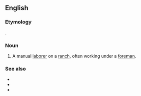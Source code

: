 ==English==

===Etymology===
{{compound|ranch|hand|lang=en}}.

===Noun===
{{en-noun}}

# A manual [[laborer]] on a [[ranch]], often working under a [[foreman]].

===See also===
* {{l|en|cowboy}}
* {{l|en|farmhand}}
* {{l|en|rancher}}
